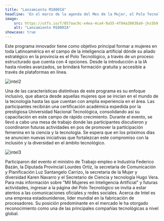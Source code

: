 ```yaml
---
title: "Lanzamiento M1000IA"
headline: 'En el marco de la agenda del Mes de la Mujer, el Polo Tecnológico fue el epicentro de un encuentro que reunió a mujeres referentes de distintas instituciones del ámbito científico y tecnológico. La iniciativa que marcó la actividad fue la presentación de "Mil Mujeres en Inteligencia Artificial" (M1000IA), en asociación con la empresa líder en tecnología, INTEL.'
image:
    src: https://utfs.io/f/857aac9c-e4ea-4ca4-9a55-4f84a20038a9-jks5b9.jpeg
    alt: "Lanzamiento M1000IA"
showcase: true
---
```



<article class="flex justify-center border-x border-red-300">
<div class="w-4/5 flex flex-col items-center gap-4">
<p>
Este programa innovador tiene como objetivo principal formar a mujeres en toda Latinoamérica en el campo de la inteligencia artificial dónde su aliado estratégico en la provincia es el Polo Tecnológico, a través de un proceso estructurado que cuenta con 4 opciones. Desde la introducción a la IA hasta niveles avanzados, se brindará formación gratuita y accesible a través de plataformas en línea.
</p>

<Image
    src="https://utfs.io/f/fb1731a0-bea7-4bb0-8551-006d8e9018bd-jks5b8.jpeg"
    alt="intel2"
    inferSize
    class="rounded-lg"
/>

<p>
    Una de las características distintivas de este programa es su enfoque
    inclusivo, que abarca desde aquellas mujeres que se inician en el mundo de
    la tecnología hasta las que cuentan con amplia experiencia en el área. Las
    participantes recibirán una certificación académica expedida por la
    prestigiosa Universidad Nacional Tecnológica, consolidando así su
    capacitación en este campo de rápido crecimiento. Durante el evento, se
    llevó a cabo una mesa de trabajo donde las participantes discutieron y
    coordinaron futuras actividades en pos de promover la participación femenina
    en la ciencia y la tecnología. Se espera que en los próximos días se
    anuncien nuevas iniciativas que fortalezcan este compromiso con la inclusión
    y la diversidad en el ámbito tecnológico.
</p>

<Image
    src="https://utfs.io/f/8e84bd65-85fa-4a67-a11d-530b42e21ba9-jks5b7.jpeg"
    alt="intel3"
    inferSize
    class="rounded-lg"
/>

<p>
Participaron del evento el ministro de Trabajo empleo e Industria Federico Bazán, la Diputada Provincial Lourdes Ortiz, la secretaria de Comunicación y Planificación Luz Santangelo Carrizo, la secretaria de la Mujer y diversidad Karen Navarro y el Secretario de Ciencia y tecnología Hugo Vera. Para más información sobre "Mil Mujeres en Inteligencia Artificial" y futuras actividades, ingresar a la página del Polo Tecnológico se invita a estar atentos a las comunicaciones oficiales y redes sociales. Acerca de Intel es una empresa estadounidense, líder mundial en la fabricación de procesadores. Su posición predominante en el mercado le ha otorgado reconocimiento como una de las principales compañías tecnológicas a nivel global.
</p>
</div>
</article>
